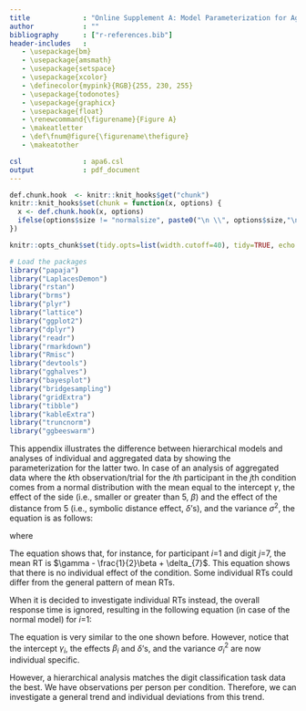 ```yaml
---
title             : "Online Supplement A: Model Parameterization for Aggregated and Individual Models"
author            : "" 
bibliography      : ["r-references.bib"]
header-includes   :
   - \usepackage{bm}
   - \usepackage{amsmath}
   - \usepackage{setspace}
   - \usepackage{xcolor}
   - \definecolor{mypink}{RGB}{255, 230, 255}
   - \usepackage{todonotes}
   - \usepackage{graphicx}
   - \usepackage{float}
   - \renewcommand{\figurename}{Figure A}
   - \makeatletter
   - \def\fnum@figure{\figurename\thefigure}
   - \makeatother

csl               : apa6.csl
output            : pdf_document
---
```

\spacing{1.5}
\fontsize{12}{12}

```r
def.chunk.hook  <- knitr::knit_hooks$get("chunk")
knitr::knit_hooks$set(chunk = function(x, options) {
  x <- def.chunk.hook(x, options)
  ifelse(options$size != "normalsize", paste0("\n \\", options$size,"\n\n", x, "\n\n \\normalsize"), x)
})

knitr::opts_chunk$set(tidy.opts=list(width.cutoff=40), tidy=TRUE, echo = TRUE, message = FALSE, warning = FALSE, fig.pos = "H")
```

\scriptsize 

```R
# Load the packages
library("papaja")
library("LaplacesDemon")
library("rstan")
library("brms")
library("plyr")
library("lattice")
library("ggplot2")
library("dplyr")
library("readr")
library("rmarkdown")
library("Rmisc")
library("devtools")
library("gghalves") 
library("bayesplot")
library("bridgesampling") 
library("gridExtra") 
library("tibble") 
library("kableExtra") 
library("truncnorm")
library("ggbeeswarm")
```
\normalsize 

This appendix illustrates the difference between hierarchical models and analyses of individual and aggregated data by showing the parameterization for the latter two. In case of an analysis of aggregated data where the *k*th observation/trial for the *i*th participant in the *j*th condition comes from a normal distribution with the mean equal to the intercept $\gamma$, the effect of the side (i.e., smaller or greater than 5, $\beta$) and the effect of the distance from 5 (i.e., symbolic distance effect, $\delta$’s), and the variance $\sigma^2$, the equation is as follows: 

\begin{equation}
\tag{A1}
Y_{ijk} \sim \text{Normal}(\gamma + x_j \beta_{side} + u_j \delta_{7} + v_j \delta_{6} + w_j \delta_{4} + z_j \delta_{3}, \sigma^2), 
\end{equation}

where 

<!-- \[ -->
<!-- x_j =  -->
<!-- \begin{cases} -->
<!-- \frac{1}{2} & j < 5\\ -->
<!-- - \frac{1}{2} & j > 5, \\ -->
<!-- \end{cases} -->

<!-- \; \; \; -->

<!-- \[ -->
<!-- u_j =  -->
<!-- \begin{cases} -->
<!-- 1 & j = 7\\ -->
<!-- 0 & \text{Otherwise}, -->
<!-- \end{cases} -->

<!-- \; \; \; -->

<!-- v_j =  -->
<!-- \begin{cases} -->
<!-- 1 & j = 6\\ -->
<!-- 0 & \text{Otherwise}, -->
<!-- \end{cases} -->
<!-- \] -->

\begin{align*}
&
\begin{aligned}
x_j = 
\begin{cases}
\frac{1}{2} & j < 5\\
- \frac{1}{2} & j > 5, \\
\end{cases}
\end{aligned}
&
\begin{aligned}
u_j = 
\begin{cases}
1 & j = 7\\
0 & \text{Otherwise},
\end{cases}
\end{aligned}
&
\begin{aligned}
v_j = 
\begin{cases}
1 & j = 6\\
0 & \text{Otherwise}.
\end{cases}
\end{aligned}
\end{align*}

<!-- \[ -->
<!-- w_j =  -->
<!-- \begin{cases} -->
<!-- 1 & j = 4\\ -->
<!-- 0 & \text{Otherwise}, -->
<!-- \end{cases} -->

<!-- \; \; \; -->

<!-- z_j =  -->
<!-- \begin{cases} -->
<!-- 1 & j = 3\\ -->
<!-- 0 & \text{Otherwise}. -->
<!-- \end{cases} -->
<!-- \] -->

\begin{align*}
&
\begin{aligned}
w_j = 
\begin{cases}
1 & j = 4\\
0 & \text{Otherwise},
\end{cases}
\end{aligned}
&
\begin{aligned}
z_j = 
\begin{cases}
1 & j = 3\\
0 & \text{Otherwise}.
\end{cases}
\end{aligned}
\end{align*}

The equation shows that, for instance, for participant *i*=1 and digit *j*=7, the mean RT is $\gamma - \frac{1}{2}\beta + \delta_{7}$. This equation shows that there is no individual effect of the condition. Some individual RTs could differ from the general pattern of mean RTs.  

When it is decided to investigate individual RTs instead, the overall response time is ignored, resulting in the following equation (in case of the normal model) for *i*=1: 

\begin{equation}
\tag{A2}
Y_{i=1, jk} \sim \text{Normal}(\gamma_{i = 1} + x_j \beta_{i = 1} + u_j \delta_{7, i = 1} + v_j \delta_{6, i = 1} + w_j \delta_{4, i = 1} + z_j \delta_{3, i = 1}, \sigma^2_{i = 1}), 
\end{equation}

The equation is very similar to the one shown before. However, notice that the intercept $\gamma_i$, the effects $\beta_{i}$ and $\delta$’s, and the variance $\sigma^2_{i}$ are now individual specific.  

However, a hierarchical analysis matches the digit classification task data the best. We have observations per person per condition. Therefore, we can investigate a general trend and individual deviations from this trend. 

